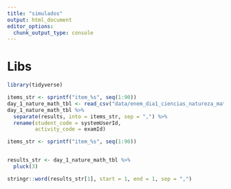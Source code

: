 ```yaml
---
title: "simulados"
output: html_document
editor_options: 
  chunk_output_type: console
---
```


# Libs

```r
library(tidyverse)
```


```r
items_str <- sprintf("item_%s", seq(1:90))
day_1_nature_math_tbl <- read_csv("data/enem_dia1_ciencias_natureza_matematica.csv")
day_1_nature_math_tbl %>% 
  separate(results, into = items_str, sep = ",") %>% 
  rename(student_code = systemUserId,
         activity_code = examId)


```


```r
items_str <- sprintf("item_%s", seq(1:90))


results_str <- day_1_nature_math_tbl %>% 
  pluck(3)

stringr::word(results_str[1], start = 1, end = 1, sep = ",")

```

